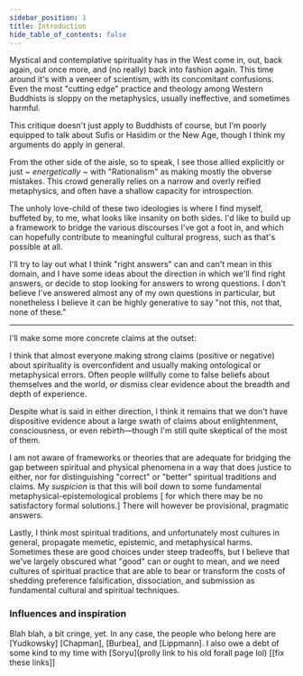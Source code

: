 ```yaml
---
sidebar_position: 1
title: Introduction
hide_table_of_contents: false
---
```



Mystical and contemplative spirituality has in the West come in, out, back again, out once more, and (no really) back into fashion again. This time around it's with a veneer of scientism, with its concomitant confusions. Even the most "cutting edge" practice and theology among Western Buddhists is sloppy on the metaphysics, usually ineffective, and sometimes harmful. 

This critique doesn't just apply to Buddhists of course, but I'm poorly equipped to talk about Sufis or Hasidim or the New Age, though I think my arguments do apply in general. 

From the other side of the aisle, so to speak, I see those allied explicitly or just ~ *energetically* ~ with "Rationalism" as making mostly the obverse mistakes. This crowd generally relies on a narrow and overly reified metaphysics, and often have a shallow capacity for introspection.

The unholy love-child of these two ideologies is where I find myself, buffeted by, to me, what looks like insanity on both sides. I'd like to build up a framework to bridge the various discourses I've got a foot in, and which can hopefully contribute to meaningful cultural progress, such as that's possible at all.

I'll try to lay out what I think "right answers" can and can't mean in this domain, and I have some ideas about the direction in which we'll find right answers, or decide to stop looking for answers to wrong questions. I don't believe I've answered almost any of my own questions in particular, but nonetheless I believe it can be highly generative to say "not this, not that, none of these."

****

I'll make some more concrete claims at the outset:

I think that almost everyone making strong claims (positive or negative) about spirituality is overconfident and usually making ontological or metaphysical errors. Often people willfully come to false beliefs about themselves and the world, *or* dismiss clear evidence about the breadth and depth of experience.
  
Despite what is said in either direction, I think it remains that we don't have dispositive evidence about a large swath of claims about enlightenment, consciousness, or even rebirth&mdash;though I'm still quite skeptical of the most of them.

I am not aware of frameworks or theories that are adequate for bridging the gap between spiritual and physical phenomena in a way that does justice to either, nor for distinguishing "correct" or "better" spiritual traditions and claims. My *suspicion* is that this will boil down to some fundamental metaphysical-epistemological problems [ for which there may be no satisfactory formal solutions.] There will however be provisional, pragmatic answers.

Lastly, I think most spiritual traditions, and unfortunately most cultures in general, propagate memetic, epistemic, and metaphysical harms. Sometimes these are good choices under steep tradeoffs, but I believe that we've largely obscured what "good" can or ought to mean, and we need cultures of spiritual practice that are able to bear or transform the costs of shedding preference falsification, dissociation, and submission as fundamental cultural and spiritual techniques. 


### Influences and inspiration
Blah blah, a bit cringe, yet. In any case, the people who belong here are [Yudkowsky] [Chapman], [Burbea], and [Lippmann]. I also owe a debt of some kind to my time with [Soryu](prolly link to his old forall page lol)
[[fix these links]]

